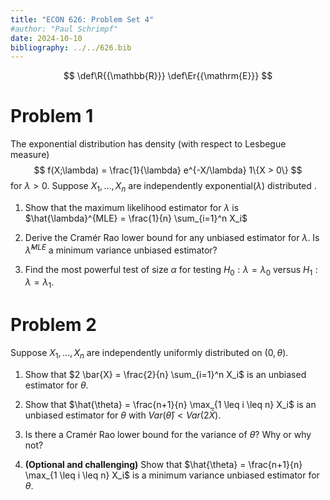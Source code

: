 ```yaml
---
title: "ECON 626: Problem Set 4"
#author: "Paul Schrimpf"
date: 2024-10-10
bibliography: ../../626.bib
---
```


$$
\def\R{{\mathbb{R}}}
\def\Er{{\mathrm{E}}}
$$

# Problem 1

The exponential distribution has density (with respect to Lesbegue measure)
$$
f(X;\lambda) = \frac{1}{\lambda} e^{-X/\lambda} 1\{X > 0\}
$$
for $\lambda>0$.  Suppose $X_1, ... , X_n$ are independently exponential$(\lambda)$ distributed .


1. Show that the maximum likelihood estimator for $\lambda$ is
$\hat{\lambda}^{MLE} = \frac{1}{n} \sum_{i=1}^n X_i$

2. Derive the Cramér Rao lower bound for any unbiased estimator for
$\lambda$. Is $\hat{\lambda}^{MLE}$ a minimum variance unbiased estimator?

3. Find the most powerful test of size $\alpha$ for testing
$H_0: \lambda = \lambda_0$ versus $H_1:\lambda = \lambda_1$.

# Problem 2

Suppose $X_1, ... , X_n$ are independently uniformly distributed on $(0,\theta)$.

1. Show that $2 \bar{X} = \frac{2}{n} \sum_{i=1}^n X_i$ is an unbiased estimator for $\theta$.

2. Show that $\hat{\theta} = \frac{n+1}{n} \max_{1 \leq i \leq n} X_i$
is an unbiased estimator for $\theta$ with $Var(\hat{\theta}) < Var(2 \bar{X})$.

3. Is there a Cramér Rao lower bound for the variance of $\theta$? Why or why not?

4. **(Optional and challenging)** Show that $\hat{\theta} = \frac{n+1}{n} \max_{1 \leq i \leq n} X_i$
is a minimum variance unbiased estimator for $\theta$.
